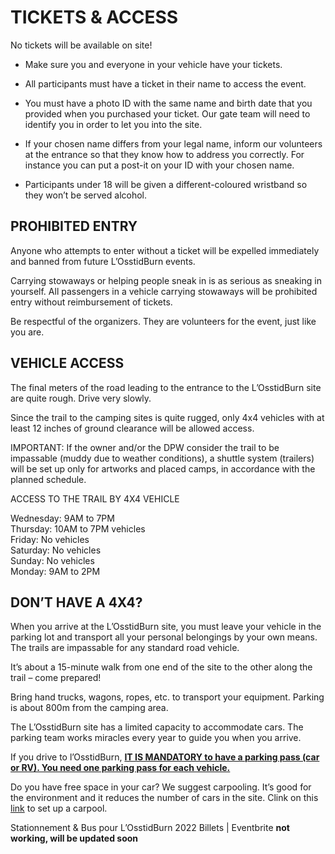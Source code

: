 # TICKETS & ACCESS {-}

No tickets will be available on site!

* Make sure you and everyone in your vehicle have your tickets.
* All participants must have a ticket in their name to access the event. 
* You must have a photo ID with the same name and birth date that you provided when you purchased your ticket. Our gate team will need to identify you in order to let you into the site. 
* If your chosen name differs from your legal name, inform our volunteers at the entrance so that they know how to address you correctly. For instance you can put a post-it on your ID with your chosen name. 

* Participants under 18 will be given a different-coloured wristband so they won’t be served alcohol.


<h2><span> PROHIBITED ENTRY </span></h2> 

Anyone who attempts to enter without a ticket will be expelled immediately and banned from future L’OsstidBurn events.

Carrying stowaways or helping people sneak in is as serious as sneaking in yourself. All passengers in a vehicle carrying stowaways will be prohibited entry without reimbursement of tickets. 

Be respectful of the organizers. They are volunteers for the event, just like you are.


<h2><span> VEHICLE ACCESS </span></h2> 

The final meters of the road leading to the entrance to the L’OsstidBurn site are quite rough. Drive very slowly.

Since the trail to the camping sites is quite rugged, only 4x4 vehicles with at least 12 inches of ground clearance will be allowed access.

IMPORTANT: If the owner and/or the DPW consider the trail to be impassable (muddy due to weather conditions), a shuttle system (trailers) will be set up only for artworks and placed camps, in accordance with the planned schedule. 


ACCESS TO THE TRAIL BY 4X4 VEHICLE


Wednesday: 9AM to 7PM \
Thursday: 10AM to 7PM vehicles \
Friday: No vehicles \
Saturday: No vehicles \
Sunday: No vehicles \
Monday: 9AM to 2PM \

<h2><span> DON’T HAVE A 4X4? </span></h2> 

When you arrive at the L’OsstidBurn site, you must leave your vehicle in the parking lot and transport all your personal belongings by your own means. The trails are impassable for any standard road vehicle.

It’s about a 15-minute walk from one end of the site to the other along the trail – come prepared!

Bring hand trucks, wagons, ropes, etc. to transport your equipment. Parking is about 800m from the camping area.

The L'OsstidBurn site has a limited capacity to accommodate cars.  The parking team works miracles every year to guide you when you arrive.

If you drive to l’OsstidBurn,  <span style="text-decoration:underline">**IT IS MANDATORY to have a parking pass (car or RV). You need one parking pass for each vehicle.**</span>

Do you have free space in your car? We suggest carpooling.
It's good for the environment and it reduces the number of cars in the site.
Clink on this [link](https://www.groupcarpool.com/t/qtayhw) to set up a carpool.

 
Stationnement & Bus pour L'OsstidBurn 2022 Billets | Eventbrite **not working, will be updated soon**

